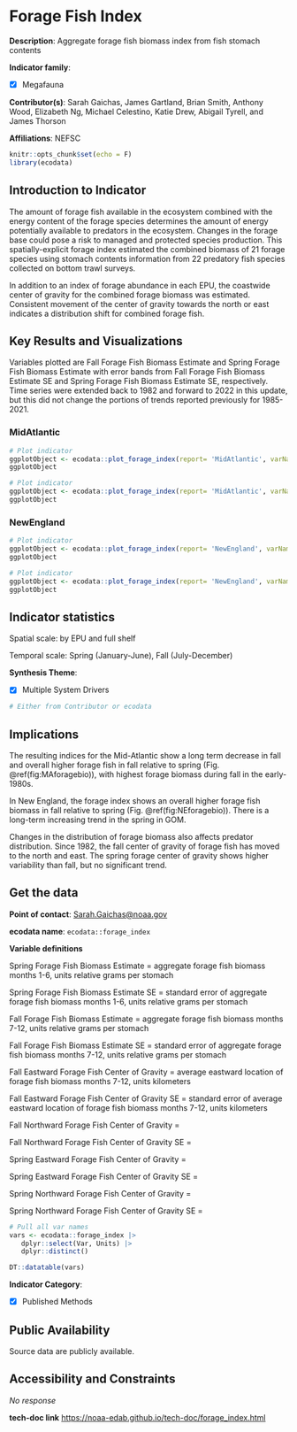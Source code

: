 # Forage Fish Index {#forage_index}

**Description**: Aggregate forage fish biomass index from fish stomach contents

**Indicator family**: 

- [X] Megafauna


**Contributor(s)**: Sarah Gaichas, James Gartland, Brian Smith, Anthony Wood, Elizabeth Ng, Michael Celestino, Katie Drew, Abigail Tyrell, and James Thorson

**Affiliations**: NEFSC

```{r echo=FALSE}
knitr::opts_chunk$set(echo = F)
library(ecodata)
```
## Introduction to Indicator
The amount of forage fish available in the ecosystem combined with the energy content of the forage species determines the amount of energy potentially available to predators in the ecosystem. Changes in the forage base could pose a risk to managed and protected species production. This spatially-explicit forage index estimated the combined biomass of 21 forage species using stomach contents information from 22 predatory fish species collected on bottom trawl surveys. 

In addition to an index of forage abundance in each EPU, the coastwide center of gravity for the combined forage biomass was estimated. Consistent movement of the center of gravity towards the north or east indicates a distribution shift for combined forage fish.

## Key Results and Visualizations
Variables plotted are Fall Forage Fish Biomass Estimate and Spring Forage Fish Biomass Estimate with error bands from Fall Forage Fish Biomass Estimate SE and Spring Forage Fish Biomass Estimate SE, respectively. Time series were extended back to 1982 and forward to 2022 in this update, but this did not change the portions of trends reported previously for 1985-2021.

### MidAtlantic

```{r plot_forage_indexMidAtlanticindex}
# Plot indicator
ggplotObject <- ecodata::plot_forage_index(report= 'MidAtlantic', varName= 'index')
ggplotObject
```

```{r plot_forage_indexMidAtlanticcog}
# Plot indicator
ggplotObject <- ecodata::plot_forage_index(report= 'MidAtlantic', varName= 'cog')
ggplotObject
```

### NewEngland

```{r plot_forage_indexNewEnglandindex}
# Plot indicator
ggplotObject <- ecodata::plot_forage_index(report= 'NewEngland', varName= 'index')
ggplotObject
```

```{r plot_forage_indexNewEnglandcog}
# Plot indicator
ggplotObject <- ecodata::plot_forage_index(report= 'NewEngland', varName= 'cog')
ggplotObject
```


## Indicator statistics 
Spatial scale: by EPU and full shelf

Temporal scale: Spring (January-June), Fall (July-December)

**Synthesis Theme**:

- [X] Multiple System Drivers


```{r autostats_forage_index}
# Either from Contributor or ecodata
```

## Implications
The resulting indices for the Mid-Atlantic show a long term decrease in fall and overall higher forage fish in fall relative to spring (Fig. \@ref(fig:MAforagebio)), with highest forage biomass during fall in the early-1980s. 

In New England, the forage index shows an overall higher forage fish biomass in fall relative to spring (Fig. \@ref(fig:NEforagebio)). There is a long-term increasing trend in the spring in GOM.  

Changes in the distribution of forage biomass also affects predator distribution. Since 1982, the fall center of gravity of forage fish has moved to the north and east. The spring forage center of gravity shows higher variability than fall, but no significant trend.

## Get the data

**Point of contact**: [Sarah.Gaichas@noaa.gov](mailto:Sarah.Gaichas@noaa.gov){.email}

**ecodata name**: `ecodata::forage_index`

**Variable definitions**

Spring Forage Fish Biomass Estimate = aggregate forage fish biomass months 1-6, units relative grams per stomach 
Spring Forage Fish Biomass Estimate SE = standard error of aggregate forage fish biomass months 1-6, units relative grams per stomach 
Fall Forage Fish Biomass Estimate = aggregate forage fish biomass months 7-12, units relative grams per stomach 
Fall Forage Fish Biomass Estimate SE = standard error of aggregate forage fish biomass months 7-12, units relative grams per stomach 
Fall Eastward Forage Fish Center of Gravity =  average eastward location of forage fish biomass months 7-12, units kilometers      
Fall Eastward Forage Fish Center of Gravity SE = standard error of average eastward location of forage fish biomass months 7-12, units kilometers 
Fall Northward Forage Fish Center of Gravity =  
Fall Northward Forage Fish Center of Gravity SE =  
Spring Eastward Forage Fish Center of Gravity =  
Spring Eastward Forage Fish Center of Gravity SE =  
Spring Northward Forage Fish Center of Gravity =  
Spring Northward Forage Fish Center of Gravity SE =

```{r vars_forage_index}
# Pull all var names
vars <- ecodata::forage_index |>
   dplyr::select(Var, Units) |>
   dplyr::distinct()

DT::datatable(vars)
```
**Indicator Category**:

- [X] Published Methods


## Public Availability

Source data are publicly available.

## Accessibility and Constraints

_No response_

**tech-doc link**
<https://noaa-edab.github.io/tech-doc/forage_index.html>

